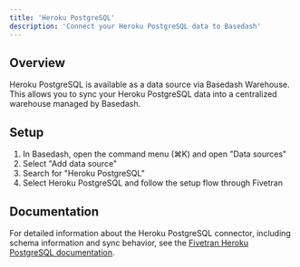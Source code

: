 ```yaml
---
title: 'Heroku PostgreSQL'
description: 'Connect your Heroku PostgreSQL data to Basedash'
---
```


## Overview

Heroku PostgreSQL is available as a data source via Basedash Warehouse. This allows you to sync your Heroku PostgreSQL data into a centralized warehouse managed by Basedash.

## Setup

1. In Basedash, open the command menu (⌘K) and open "Data sources"
2. Select "Add data source"
3. Search for "Heroku PostgreSQL"
4. Select Heroku PostgreSQL and follow the setup flow through Fivetran

## Documentation

For detailed information about the Heroku PostgreSQL connector, including schema information and sync behavior, see the [Fivetran Heroku PostgreSQL documentation](https://fivetran.com/docs/connectors/databases/postgresql).
